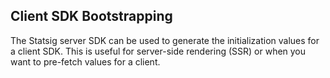 ## Client SDK Bootstrapping

The Statsig server SDK can be used to generate the initialization values for a client SDK. This is useful for server-side rendering (SSR) or when you want to pre-fetch values for a client.

